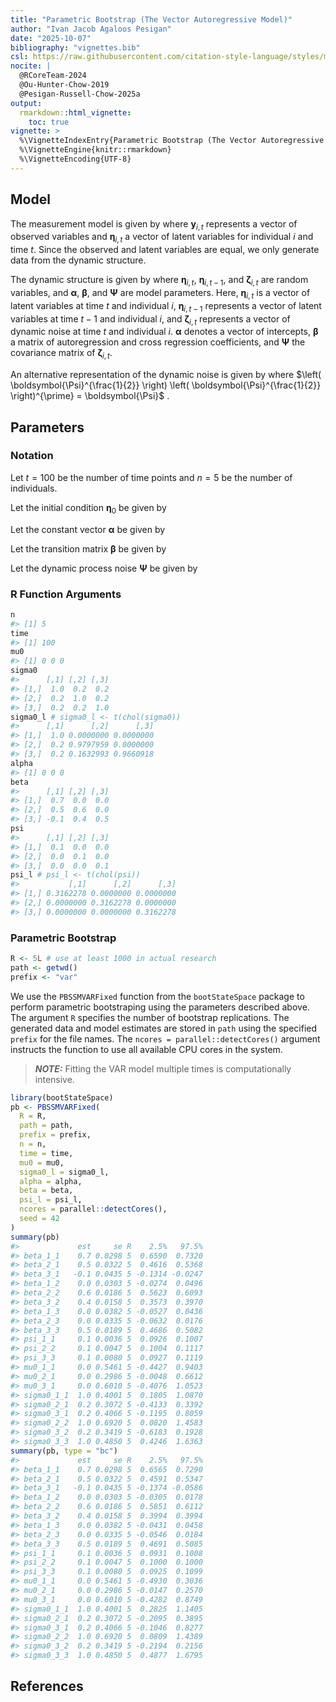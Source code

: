 ```yaml
---
title: "Parametric Bootstrap (The Vector Autoregressive Model)"
author: "Ivan Jacob Agaloos Pesigan"
date: "2025-10-07"
bibliography: "vignettes.bib"
csl: https://raw.githubusercontent.com/citation-style-language/styles/master/apa.csl
nocite: |
  @RCoreTeam-2024
  @Ou-Hunter-Chow-2019
  @Pesigan-Russell-Chow-2025a
output:
  rmarkdown::html_vignette:
    toc: true
vignette: >
  %\VignetteIndexEntry{Parametric Bootstrap (The Vector Autoregressive Model)}
  %\VignetteEngine{knitr::rmarkdown}
  %\VignetteEncoding{UTF-8}
---
```






## Model

The measurement model is given by
\begin{equation}
  \mathbf{y}_{i, t}
  =
  \boldsymbol{\eta}_{i, t}
\end{equation}
where $\mathbf{y}_{i, t}$
represents a vector of observed variables
and $\boldsymbol{\eta}_{i, t}$
a vector of latent variables
for individual $i$ and time $t$.
Since the observed and latent variables are equal,
we only generate data
from the dynamic structure.

The dynamic structure is given by
\begin{equation}
  \boldsymbol{\eta}_{i, t}
  =
  \boldsymbol{\alpha}
  +
  \boldsymbol{\beta}
  \boldsymbol{\eta}_{i, t - 1}
  +
  \boldsymbol{\zeta}_{i, t},
  \quad
  \mathrm{with}
  \quad
  \boldsymbol{\zeta}_{i, t}
  \sim
  \mathcal{N}
  \left(
  \mathbf{0},
  \boldsymbol{\Psi}
  \right)
\end{equation}
where
$\boldsymbol{\eta}_{i, t}$,
$\boldsymbol{\eta}_{i, t - 1}$,
and
$\boldsymbol{\zeta}_{i, t}$
are random variables,
and
$\boldsymbol{\alpha}$,
$\boldsymbol{\beta}$,
and
$\boldsymbol{\Psi}$
are model parameters.
Here,
$\boldsymbol{\eta}_{i, t}$
is a vector of latent variables
at time $t$ and individual $i$,
$\boldsymbol{\eta}_{i, t - 1}$
represents a vector of latent variables
at time $t - 1$ and individual $i$,
and
$\boldsymbol{\zeta}_{i, t}$
represents a vector of dynamic noise
at time $t$ and individual $i$.
$\boldsymbol{\alpha}$
denotes a vector of intercepts,
$\boldsymbol{\beta}$
a matrix of autoregression
and cross regression coefficients,
and
$\boldsymbol{\Psi}$
the covariance matrix of
$\boldsymbol{\zeta}_{i, t}$.

An alternative representation of the dynamic noise
is given by
\begin{equation}
  \boldsymbol{\zeta}_{i, t}
  =
  \boldsymbol{\Psi}^{\frac{1}{2}}
  \mathbf{z}_{i, t},
  \quad
  \mathrm{with}
  \quad
  \mathbf{z}_{i, t}
  \sim
  \mathcal{N}
  \left(
  \mathbf{0},
  \mathbf{I}
  \right)
\end{equation}
where
$\left( \boldsymbol{\Psi}^{\frac{1}{2}} \right) \left( \boldsymbol{\Psi}^{\frac{1}{2}} \right)^{\prime} = \boldsymbol{\Psi}$ .

## Parameters

### Notation

Let $t = 100$ be the number of time points and $n = 5$ be the number of individuals.

Let the initial condition
$\boldsymbol{\eta}_{0}$
be given by

\begin{equation}
\boldsymbol{\eta}_{0} \sim \mathcal{N} \left( \boldsymbol{\mu}_{\boldsymbol{\eta} \mid 0}, \boldsymbol{\Sigma}_{\boldsymbol{\eta} \mid 0} \right)
\end{equation}

\begin{equation}
\boldsymbol{\mu}_{\boldsymbol{\eta} \mid 0}
=
\left(
\begin{array}{c}
  0 \\
  0 \\
  0 \\
\end{array}
\right)
\end{equation}

\begin{equation}
\boldsymbol{\Sigma}_{\boldsymbol{\eta} \mid 0}
=
\left(
\begin{array}{ccc}
  1 & 0.2 & 0.2 \\
  0.2 & 1 & 0.2 \\
  0.2 & 0.2 & 1 \\
\end{array}
\right) .
\end{equation}

Let the constant vector $\boldsymbol{\alpha}$ be given by

\begin{equation}
\boldsymbol{\alpha}
=
\left(
\begin{array}{c}
  0 \\
  0 \\
  0 \\
\end{array}
\right) .
\end{equation}

Let the transition matrix $\boldsymbol{\beta}$ be given by

\begin{equation}
\boldsymbol{\beta}
=
\left(
\begin{array}{ccc}
  0.7 & 0 & 0 \\
  0.5 & 0.6 & 0 \\
  -0.1 & 0.4 & 0.5 \\
\end{array}
\right) .
\end{equation}

Let the dynamic process noise $\boldsymbol{\Psi}$ be given by

\begin{equation}
\boldsymbol{\Psi}
=
\left(
\begin{array}{ccc}
  0.1 & 0 & 0 \\
  0 & 0.1 & 0 \\
  0 & 0 & 0.1 \\
\end{array}
\right) .
\end{equation}

### R Function Arguments


``` r
n
#> [1] 5
time
#> [1] 100
mu0
#> [1] 0 0 0
sigma0
#>      [,1] [,2] [,3]
#> [1,]  1.0  0.2  0.2
#> [2,]  0.2  1.0  0.2
#> [3,]  0.2  0.2  1.0
sigma0_l # sigma0_l <- t(chol(sigma0))
#>      [,1]      [,2]      [,3]
#> [1,]  1.0 0.0000000 0.0000000
#> [2,]  0.2 0.9797959 0.0000000
#> [3,]  0.2 0.1632993 0.9660918
alpha
#> [1] 0 0 0
beta
#>      [,1] [,2] [,3]
#> [1,]  0.7  0.0  0.0
#> [2,]  0.5  0.6  0.0
#> [3,] -0.1  0.4  0.5
psi
#>      [,1] [,2] [,3]
#> [1,]  0.1  0.0  0.0
#> [2,]  0.0  0.1  0.0
#> [3,]  0.0  0.0  0.1
psi_l # psi_l <- t(chol(psi))
#>           [,1]      [,2]      [,3]
#> [1,] 0.3162278 0.0000000 0.0000000
#> [2,] 0.0000000 0.3162278 0.0000000
#> [3,] 0.0000000 0.0000000 0.3162278
```

### Parametric Bootstrap


``` r
R <- 5L # use at least 1000 in actual research
path <- getwd()
prefix <- "var"
```

We use the `PBSSMVARFixed` function from the `bootStateSpace` package to perform parametric bootstraping using the parameters described above.
The argument `R` specifies the number of bootstrap replications.
The generated data and model estimates are stored in `path` using the specified `prefix` for the file names.
The `ncores = parallel::detectCores()` argument instructs the function to use all available CPU cores in the system.

> **_NOTE:_**  Fitting the VAR model multiple times is computationally intensive. 


``` r
library(bootStateSpace)
pb <- PBSSMVARFixed(
  R = R,
  path = path,
  prefix = prefix,
  n = n,
  time = time,
  mu0 = mu0,
  sigma0_l = sigma0_l,
  alpha = alpha,
  beta = beta,
  psi_l = psi_l,
  ncores = parallel::detectCores(),
  seed = 42
)
summary(pb)
#>             est     se R    2.5%   97.5%
#> beta_1_1    0.7 0.0298 5  0.6590  0.7320
#> beta_2_1    0.5 0.0322 5  0.4616  0.5368
#> beta_3_1   -0.1 0.0435 5 -0.1314 -0.0247
#> beta_1_2    0.0 0.0303 5 -0.0274  0.0496
#> beta_2_2    0.6 0.0186 5  0.5623  0.6093
#> beta_3_2    0.4 0.0158 5  0.3573  0.3970
#> beta_1_3    0.0 0.0382 5 -0.0527  0.0436
#> beta_2_3    0.0 0.0335 5 -0.0632  0.0176
#> beta_3_3    0.5 0.0189 5  0.4686  0.5082
#> psi_1_1     0.1 0.0036 5  0.0926  0.1007
#> psi_2_2     0.1 0.0047 5  0.1004  0.1117
#> psi_3_3     0.1 0.0080 5  0.0927  0.1119
#> mu0_1_1     0.0 0.5461 5 -0.4427  0.9403
#> mu0_2_1     0.0 0.2986 5 -0.0048  0.6612
#> mu0_3_1     0.0 0.6010 5 -0.4076  1.0523
#> sigma0_1_1  1.0 0.4001 5  0.1805  1.0870
#> sigma0_2_1  0.2 0.3072 5 -0.4133  0.3392
#> sigma0_3_1  0.2 0.4066 5 -0.1195  0.8059
#> sigma0_2_2  1.0 0.6920 5  0.0820  1.4583
#> sigma0_3_2  0.2 0.3419 5 -0.6183  0.1928
#> sigma0_3_3  1.0 0.4850 5  0.4246  1.6363
summary(pb, type = "bc")
#>             est     se R    2.5%   97.5%
#> beta_1_1    0.7 0.0298 5  0.6565  0.7290
#> beta_2_1    0.5 0.0322 5  0.4591  0.5347
#> beta_3_1   -0.1 0.0435 5 -0.1374 -0.0586
#> beta_1_2    0.0 0.0303 5 -0.0305  0.0178
#> beta_2_2    0.6 0.0186 5  0.5851  0.6112
#> beta_3_2    0.4 0.0158 5  0.3994  0.3994
#> beta_1_3    0.0 0.0382 5 -0.0431  0.0458
#> beta_2_3    0.0 0.0335 5 -0.0546  0.0184
#> beta_3_3    0.5 0.0189 5  0.4691  0.5085
#> psi_1_1     0.1 0.0036 5  0.0931  0.1008
#> psi_2_2     0.1 0.0047 5  0.1000  0.1000
#> psi_3_3     0.1 0.0080 5  0.0925  0.1099
#> mu0_1_1     0.0 0.5461 5 -0.4930  0.3036
#> mu0_2_1     0.0 0.2986 5 -0.0147  0.2570
#> mu0_3_1     0.0 0.6010 5 -0.4282  0.8749
#> sigma0_1_1  1.0 0.4001 5  0.2825  1.1405
#> sigma0_2_1  0.2 0.3072 5 -0.2095  0.3895
#> sigma0_3_1  0.2 0.4066 5 -0.1046  0.8277
#> sigma0_2_2  1.0 0.6920 5  0.0809  1.4389
#> sigma0_3_2  0.2 0.3419 5 -0.2194  0.2156
#> sigma0_3_3  1.0 0.4850 5  0.4877  1.6795
```

## References



